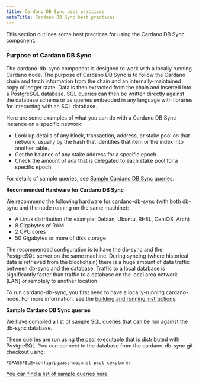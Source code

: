 ```yaml
---
title: Cardano DB Sync best practices
metaTitle: Cardano DB Sync best practices
---
```


This section outlines some best practices for using the Cardano DB Sync
component.

### Purpose of Cardano DB Sync

The cardano-db-sync component is designed to work with a locally running Cardano
node. The purpose of Cardano DB Sync is to follow the Cardano chain and fetch
information from the chain and an internally-maintained copy of ledger state.
Data is then extracted from the chain and inserted into a PostgreSQL database.
SQL queries can then be written directly against the database schema or as
queries embedded in any language with libraries for interacting with an SQL
database.

Here are some examples of what you can do with a Cardano DB Sync instance on a
specific network:

- Look up details of any block, transaction, address, or stake pool on that
  network, usually by the hash that identifies that item or the index into
  another table.
- Get the balance of any stake address for a specific epoch.
- Check the amount of ada that is delegated to each stake pool for a specific
  epoch.

For details of sample queries, see
[Sample Cardano DB Sync queries](https://github.com/input-output-hk/cardano-db-sync/blob/master/doc/interesting-queries.md).

**Recommended Hardware for Cardano DB Sync**

We recommend the following hardware for cardano-db-sync (with both db-sync and
the node running on the same machine):

- A Linux distribution (for example: Debian, Ubuntu, RHEL, CentOS, Arch)
- 8 Gigabytes of RAM
- 2 CPU cores
- 50 Gigabytes or more of disk storage

The recommended configuration is to have the db-sync and the PostgreSQL server
on the same machine. During syncing (where historical data is retrieved from the
blockchain) there is a huge amount of data traffic between db-sync and the
database. Traffic to a local database is significantly faster than traffic to a
database on the local area network (LAN) or remotely to another location.

To run cardano-db-sync, you first need to have a locally-running cardano-node.
For more information, see the
[building and running instructions](https://github.com/input-output-hk/cardano-db-sync/blob/master/doc/building-running.md).

**Sample Cardano DB Sync queries**

We have compiled a list of sample SQL queries that can be run against the
db-sync database.

These queries are run using the psql executable that is distributed with
PostgreSQL. You can connect to the database from the cardano-db-sync git
checkout using:

```
PGPASSFILE=config/pgpass-mainnet psql cexplorer
```

[You can find a list of sample queries here.](https://github.com/input-output-hk/cardano-db-sync/blob/master/doc/interesting-queries.md) 

